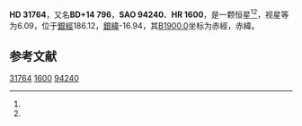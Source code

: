 {{Starbox begin
| name = HD 31764
}}
{{Starbox observe
| epoch = [[J2000.0|J2000.0]]
| constell = {{星座名待查}}<ref name=SIMBAD>{{cite web
 | url=http://simbad.u-strasbg.fr/simbad/sim-id?Ident=HR+1600
 | title =Pulsating variable Star
 | publisher=Centre de Données astronomiques de Strasbourg
 | work=SIMBAD
 | accessdate=2012-07-13}}</ref><ref name=DATA>{{cite web
 | url=http://vizier.u-strasbg.fr/viz-bin/VizieR-5?-out.add=.&-source=5050&-corr=PK=HR&-out.max=9999&HR=1600
 | title=VizieR Detailed Page
 | accessdate=2012-07-13
 | archive-date=2016-03-05
 | archive-url=https://web.archive.org/web/20160305205330/http://vizier.u-strasbg.fr/viz-bin/VizieR-5?-out.add=.&-source=5050&-corr=PK=HR&-out.max=9999&HR=1600
 | dead-url=no
 }}</ref>
| 星官 = 
| ra = {{RA|4|58|59.4}}<ref name=SIMBAD /><ref name=DATA />
| dec = {{DEC|+14|32|34}}<ref name=SIMBAD /><ref name=DATA />
| appmag_v = 6.09<ref name=SIMBAD /><ref name=DATA />
}}
{{Starbox character
| class = B7V<ref name=SIMBAD /><ref name=DATA />
| b-v = 0.04<ref name=SIMBAD /><ref name=DATA />
| u-b = -0.27<ref name=SIMBAD /><ref name=DATA />
| r-i = 0.01<ref name=SIMBAD /><ref name=DATA />
| variable = 
}}
{{Starbox astrometry
| radial_v = -0.27
| prop_mo_ra = 4
| parallax = 
| p_error = 
}}
{{Starbox catalog
| names =BD+14 796，[[SAO星表|SAO]] 94240，[[HD星表|HD]] 31764，[[HR星表|HR]] 1600}}
{{Starbox reference |Simbad=HR+1600}}
{{Starbox end}}

'''HD 31764'''，又名'''BD+14 796'''，'''SAO 94240'''、'''HR 1600'''，是一颗恒星<ref name=SIMBAD /><ref name=DATA />，视星等为6.09，位于[[銀道座標系|銀經]]186.12，[[銀道座標系|銀緯]]-16.94，其[[B1900.0|B1900.0]]坐标为赤經{{RA|4|53|18.8}}，赤緯{{DEC|+14|-16.94|25}}。

== 参考文献 ==
{{reflist}}

{{star-stub}}

[[Category:HD和HDE天體|31764]]
[[Category:HR天體|1600]]
[[Category:SAO天體|94240]]